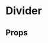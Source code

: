 
<Meta of={DividerStories} />

# Divider

<ComponentLinkRow
  docsHref="https://design.domstol.no/987b33f71/p/57aa58-divider/b/587136"
  figmaHref="https://www.figma.com/file/ewqSDmkgqDQ5PyOsRp4V5b/?node-id=3209%3A94239"
  githubHref="https://github.com/domstolene/designsystem/tree/main/packages/components/src/components/Divider"
  storybookHref="https://domstolene.github.io/designsystem/?path=/story/dds-components-components-divider--default"
/>

## Props

<Canvas of={DividerStories.Default} sourceState="shown" />
<Controls of={DividerStories.Default} />
